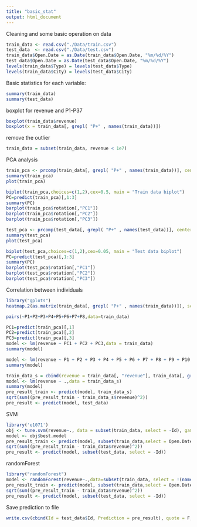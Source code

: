 ```yaml
---
title: "basic_stat"
output: html_document
---
```


Cleaning and some basic operation on data
```r
train_data <- read.csv("./Data/train.csv")
test_data  <- read.csv("./Data/test.csv")
train_data$Open.Date = as.Date(train_data$Open.Date, "%m/%d/%Y")
test_data$Open.Date = as.Date(test_data$Open.Date, "%m/%d/%Y")
levels(train_data$Type) = levels(test_data$Type)
levels(train_data$City) = levels(test_data$City)
```

Basic statistics for each variable:
```r
summary(train_data)
summary(test_data)
```

boxplot for revenue and P1-P37
```r
boxplot(train_data$revenue)
boxplot(x = train_data[, grepl( "P+" , names(train_data))])
```

remove the outlier
```r
train_data = subset(train_data, revenue < 1e7)
```

PCA analysis
```r
train_pca <- prcomp(train_data[, grepl( "P+" , names(train_data))], center = TRUE, scale = TRUE) 
summary(train_pca)
plot(train_pca)
```

```r
biplot(train_pca,choices=c(1,2),cex=0.5, main = "Train data biplot")
PC=predict(train_pca)[,1:3]
summary(PC)
barplot(train_pca$rotation[,"PC1"])
barplot(train_pca$rotation[,"PC2"])
barplot(train_pca$rotation[,"PC3"])
```

```r
test_pca <- prcomp(test_data[, grepl( "P+" , names(test_data))], center = TRUE, scale = TRUE) 
summary(test_pca)
plot(test_pca)

biplot(test_pca,choices=c(1,2),cex=0.05, main = "Test data biplot")
PC=predict(test_pca)[,1:3]
summary(PC)
barplot(test_pca$rotation[,"PC1"])
barplot(test_pca$rotation[,"PC2"])
barplot(test_pca$rotation[,"PC3"])
```

Correlation between individuals
```r
library("gplots")
heatmap.2(as.matrix(train_data[, grepl( "P+" , names(train_data))]), scale="column")
```

```r
pairs(~P1+P2+P3+P4+P5+P6+P7+P8,data=train_data)
```

```r
PC1=predict(train_pca)[,1]
PC2=predict(train_pca)[,2]
PC3=predict(train_pca)[,3]
model <- lm(revenue ~ PC1 + PC2 + PC3,data = train_data)
summary(model)

model <- lm(revenue ~ P1 + P2 + P3 + P4 + P5 + P6 + P7 + P8 + P9 + P10 + P11 + P12 + P13 + P13 + P14 + P15 + P16 + P17 + P18 + P19 + P20 + P21 + P22 + P23 + P24 + P25 + P26,data = train_data)
summary(model)
```

```r
train_data_s = cbind(revenue = train_data[, "revenue"], train_data[, grepl( "P+" , names(train_data))])
model <- lm(revenue ~ .,data = train_data_s)
summary(model)
pre_result_train <- predict(model, train_data_s)
sqrt(sum((pre_result_train - train_data_s$revenue)^2))
pre_result <- predict(model, test_data)
```

SVM
```r
library('e1071')
obj <- tune.svm(revenue~., data = subset(train_data, select = -Id), gama = 2^(-10:1), cost = 2^(2:10))
model <- obj$best.model
pre_result_train <- predict(model, subset(train_data,select = Open.Date:P37))
sqrt(sum((pre_result_train - train_data$revenue)^2))
pre_result <- predict(model, subset(test_data, select = -Id))
```

randomForest
```r
library("randomForest")
model <- randomForest(revenue~.,data=subset(train_data, select = !(names(train_data) %in% c("Id", "City"))))
pre_result_train <- predict(model, subset(train_data,select = Open.Date:P37))
sqrt(sum((pre_result_train - train_data$revenue)^2))
pre_result <- predict(model, subset(test_data, select = -Id))
```

Save prediction to file
```r

write.csv(cbind(Id = test_data$Id, Prediction = pre_result), quote = F, row.names = F, file = "./predict_result.csv")
```
